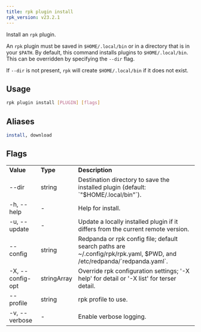 ```yaml
---
title: rpk plugin install
rpk_version: v23.2.1
---
```


<head>
  <meta name="title" content="rpk plugin install | Redpanda Docs" />
  <meta name="description" content="rpk plugin install" />
  <link rel="canonical" href="https://docs.redpanda.com/docs/reference/rpk/rpk-plugin/rpk-plugin-install/" />
</head>

Install an `rpk` plugin.

An `rpk` plugin must be saved in `$HOME/.local/bin` or in a directory that is in
your `$PATH`. By default, this command installs plugins to `$HOME/.local/bin`. This
can be overridden by specifying the `--dir` flag.

If `--dir` is not present, `rpk` will create `$HOME/.local/bin` if it does not exist.

## Usage

```bash
rpk plugin install [PLUGIN] [flags]
```

## Aliases

```bash
install, download
```

## Flags

<table>
  <tbody>
    <tr>
      <td>
        <strong> Value</strong>
      </td>
      <td>
        <strong> Type</strong>
      </td>
      <td>
        <strong>Description</strong>
      </td>
    </tr>
    <tr>
      <td>--dir</td>
      <td>string</td>
      <td>
        Destination directory to save the installed plugin (default:
        `"$HOME/.local/bin"`).
      </td>
    </tr>
    <tr>
      <td>-h, --help</td>
      <td>-</td>
      <td>Help for install.</td>
    </tr>
    <tr>
      <td>-u, --update</td>
      <td>-</td>
      <td>
        Update a locally installed plugin if it differs from the current remote
        version.
      </td>
    </tr>
    <tr>
      <td>--config</td>
      <td>string</td>
      <td>
        Redpanda or rpk config file; default search paths are
        ~/.config/rpk/rpk.yaml, $PWD, and /etc/redpanda/`redpanda.yaml`.
      </td>
    </tr>
    <tr>
      <td>-X, --config-opt</td>
      <td>stringArray</td>
      <td>
        Override rpk configuration settings; '-X help' for detail or '-X list'
        for terser detail.
      </td>
    </tr>
    <tr>
      <td>--profile</td>
      <td>string</td>
      <td>rpk profile to use.</td>
    </tr>
    <tr>
      <td>-v, --verbose</td>
      <td>-</td>
      <td>Enable verbose logging.</td>
    </tr>
  </tbody>
</table>
